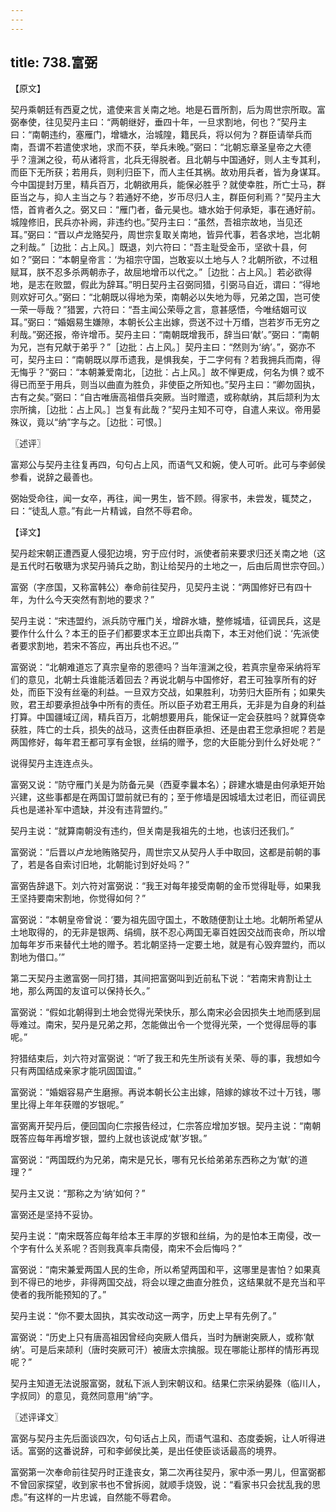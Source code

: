 ```yaml
---
---
---
```

title: 738.富弼
---



【原文】

契丹乘朝廷有西夏之忧，遣使来言关南之地。地是石晋所割，后为周世宗所取。富弼奉使，往见契丹主曰：“两朝继好，垂四十年，一旦求割地，何也？”契丹主曰：“南朝违约，塞雁门，增塘水，治城隍，籍民兵，将以何为？群臣请举兵而南，吾谓不若遣使求地，求而不获，举兵未晚。”弼曰：“北朝忘章圣皇帝之大德乎？澶渊之役，苟从诸将言，北兵无得脱者。且北朝与中国通好，则人主专其利，而臣下无所获；若用兵，则利归臣下，而人主任其祸。故劝用兵者，皆为身谋耳。今中国提封万里，精兵百万，北朝欲用兵，能保必胜乎？就使幸胜，所亡士马，群臣当之与，抑人主当之与？若通好不绝，岁币尽归人主，群臣何利焉？”契丹主大悟，首肯者久之。弼又曰：“雁门者，备元昊也。塘水始于何承矩，事在通好前。城隍修旧，民兵亦补阙，非违约也。”契丹主曰：“虽然，吾祖宗故地，当见还耳。”弼曰：“晋以卢龙赂契丹，周世宗复取关南地，皆异代事，若各求地，岂北朝之利哉。”［边批：占上风。］既退，刘六符曰：“吾主耻受金币，坚欲十县，何如？”弼曰：“本朝皇帝言：‘为祖宗守国，岂敢妄以土地与人？北朝所欲，不过租赋耳，朕不忍多杀两朝赤子，故屈地增币以代之。”［边批：占上风。］若必欲得地，是志在败盟，假此为辞耳。”明日契丹主召弼同猎，引弼马自近，谓曰：“得地则欢好可久。”弼曰：“北朝既以得地为荣，南朝必以失地为辱，兄弟之国，岂可使一荣一辱哉？”猎罢，六符曰：“吾主闻公荣辱之言，意甚感悟，今唯结姻可议耳。”弼曰：“婚姻易生嫌隙，本朝长公主出嫁，赍送不过十万缗，岂若岁币无穷之利哉。”弼还报，帝许增币。契丹主曰：“南朝既增我币，辞当曰‘献’。”弼曰：“南朝为兄，岂有兄献于弟乎？”［边批：占上风。］契丹主曰：“然则为‘纳’。”，弼亦不可，契丹主曰：“南朝既以厚币遗我，是惧我矣，于二字何有？若我拥兵而南，得无悔乎？”弼曰：“本朝兼爱南北，［边批：占上风。］故不惮更成，何名为惧？或不得已而至于用兵，则当以曲直为胜负，非使臣之所知也。”契丹主曰：“卿勿固执，古有之矣。”弼曰：“自古唯唐高祖借兵突厥。当时赠遗，或称献纳，其后颉利为太宗所擒，［边批：占上风。］岂复有此哉？”契丹主知不可夺，自遣人来议。帝用晏殊议，竟以“纳”字与之。［边批：可恨。］

〖述评〗

富郑公与契丹主往复再四，句句占上风，而语气又和婉，使人可听。此可与李邺侯参看，说辞之最善也。

弼始受命往，闻一女卒，再往，闻一男生，皆不顾。得家书，未尝发，辄焚之，曰：“徒乱人意。”有此一片精诚，自然不辱君命。

【译文】

契丹趁宋朝正遭西夏人侵犯边境，穷于应付时，派使者前来要求归还关南之地（这是五代时石敬瑭为求契丹骑兵之助，割让给契丹的土地之一，后由后周世宗夺回。）

富弼（字彦国，又称富韩公）奉命前往契丹，见契丹主说：“两国修好已有四十年，为什么今天突然有割地的要求？”

契丹主说：“宋违盟约，派兵防守雁门关，增辟水塘，整修城墙，征调民兵，这是要作什么什么？本王的臣子们都要求本王立即出兵南下，本王对他们说：‘先派使者要求割地，若宋不答应，再出兵也不迟。’”

富弼说：“北朝难道忘了真宗皇帝的恩德吗？当年澶渊之役，若真宗皇帝采纳将军们的意见，北朝士兵谁能活着回去？再说北朝与中国修好，君王可独享所有的好处，而臣下没有丝毫的利益。一旦双方交战，如果胜利，功劳归大臣所有；如果失败，君王却要承担战争中所有的责任。所以臣子劝君王用兵，无非是为自身的利益打算。中国疆域辽阔，精兵百万，北朝想要用兵，能保证一定会获胜吗？就算侥幸获胜，阵亡的士兵，损失的战马，这责任由群臣承担、还是由君王您承担呢？若是两国修好，每年君王都可享有金银，丝绢的赠予，您的大臣能分到什么好处呢？”

说得契丹主连连点头。

富弼又说：“防守雁门关是为防备元昊（西夏李曩本名）；辟建水塘是由何承矩开始兴建，这些事都是在两国订盟前就已有的；至于修墙是因城墙太过老旧，而征调民兵也是递补军中遗缺，并没有违背盟约。”

契丹主说：“就算南朝没有违约，但关南是我祖先的土地，也该归还我们。”

富弼说：“后晋以卢龙地贿赂契丹，周世宗又从契丹人手中取回，这都是前朝的事了，若是各自索讨旧地，北朝能讨到好处吗？”

富弼告辞退下。刘六符对富弼说：“我王对每年接受南朝的金币觉得耻辱，如果我王坚持要南宋割地，你觉得如何？”

富弼说：“本朝皇帝曾说：‘要为祖先固守国土，不敢随便割让土地。北朝所希望从土地取得的，的无非是银两、绢绸，朕不忍心两国无辜百姓因交战而丧命，所以增加每年岁币来替代土地的赠予。若北朝坚持一定要土地，就是有心毁弃盟约，而以割地为借口。’”

第二天契丹主邀富弼一同打猎，其间把富弼叫到近前私下说：“若南宋肯割让土地，那么两国的友谊可以保持长久。”

富弼说：“假如北朝得到土地会觉得光荣快乐，那么南宋必会因损失土地而感到屈辱难过。南宋，契丹是兄弟之邦，怎能做出令一个觉得光荣，一个觉得屈辱的事呢。”

狩猎结束后，刘六符对富弼说：“听了我王和先生所谈有关荣、辱的事，我想如今只有两国结成亲家才能巩固国谊。”

富弼说：“婚姻容易产生磨擦。再说本朝长公主出嫁，陪嫁的嫁妆不过十万钱，哪里比得上年年获赠的岁银呢。”

富弼离开契丹后，便回国向仁宗报告经过，仁宗答应增加岁银。契丹主说：“南朝既答应每年再增岁银，盟约上就也该说成‘献’岁银。”

富弼说：“两国既约为兄弟，南宋是兄长，哪有兄长给弟弟东西称之为‘献’的道理？”

契丹主又说：“那称之为‘纳’如何？”

富弼还是坚持不妥协。

契丹主说：“南宋既答应每年给本王丰厚的岁银和丝绢，为的是怕本王南侵，改一个字有什么关系呢？否则我真率兵南侵，南宋不会后悔吗？”

富弼说：“南宋兼爱两国人民的生命，所以希望两国和平，这哪里是害怕？如果真到不得已的地步，非得两国交战，将会以理之曲直分胜负，这结果就不是充当和平使者的我所能预知的了。”

契丹主说：“你不要太固执，其实改动这一两字，历史上早有先例了。”

富弼说：“历史上只有唐高祖因曾经向突厥人借兵，当时为酬谢突厥人，或称‘献纳’。可是后来颉利（唐时突厥可汗）被唐太宗擒服。现在哪能让那样的情形再现呢？”

契丹主知道无法说服富弼，就私下派人到宋朝议和。结果仁宗采纳晏殊（临川人，字叔同）的意见，竟然同意用“纳”字。

〖述评译文〗

富弼与契丹主先后面谈四次，句句话占上风，而语气温和、态度委婉，让人听得进话。富弼的这番说辞，可和李邺侯比美，是出任使臣谈话最高的境界。

富弼第一次奉命前往契丹时正逢丧女，第二次再往契丹，家中添一男儿，但富弼都不曾回家探望，收到家书也不曾拆阅，就顺手烧毁，说：“看家书只会扰乱我的思虑。”有这样的一片忠诚，自然能不辱君命。